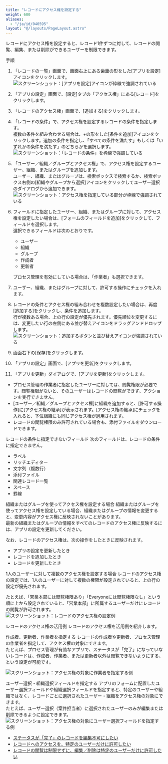 ```yaml
---
title: "レコードにアクセス権を設定する"
weight: 600
aliases:
  - "/ja/id/040595"
layout: "@/layouts/PageLayout.astro"
---
```




レコードにアクセス権を設定すると、レコード1件ずつに対して、レコードの閲覧、編集、または削除ができるユーザーを制限できます。

<Heading id="rights_record_rights_10">手順</Heading>
1. 「レコードの一覧」画面で、画面右上にある歯車の形をした[アプリを設定]アイコンをクリックします。  
   <Img src="/k/kintone/img/settings_new_icon.png" alt="スクリーンショット：[アプリを設定]アイコンが枠線で強調されている" />

1. 「アプリの設定」画面で、[設定]タブの「アクセス権」にある[レコード]をクリックします。

1. 「レコードのアクセス権」画面で、[追加する]をクリックします。

1. 「レコードの条件」で、アクセス権を設定するレコードの条件を指定します。  
  複数の条件を組み合わせる場合は、+の形をした[条件を追加]アイコンをクリックします。追加の条件を指定し、「すべての条件を満たす」もしくは「いずれかの条件を満たす」のどちらかを選択します。
   <Img src="/k/kintone/img-ja/record_rights_02.png" alt="スクリーンショット：「レコードの条件」を枠線で強調している" />

1. 「ユーザー／組織／グループとアクセス権」で、アクセス権を設定するユーザー、組織、またはグループを追加します。  
  ユーザー、組織、またはグループは、検索ボックスで検索するか、検索ボックス右側の[組織やグループから選択]アイコンをクリックしてユーザー選択のダイアログから追加できます。  
   <Img src="/k/kintone/img-ja/record_rights_03.png" alt="スクリーンショット：アクセス権を指定している部分が枠線で強調されている" />

1. フィールドに指定したユーザー、組織、またはグループに対して、アクセス権を設定したい場合は、[フォームのフィールドを追加]をクリックして、フィールドを選択します。  
   選択できるフィールドは次のとおりです。
   * ユーザー
   * 組織
   * グループ
   * 作成者
   * 更新者

   プロセス管理を有効にしている場合は、「作業者」も選択できます。

1. ユーザー、組織、またはグループに対して、許可する操作にチェックを入れます。

1. レコードの条件とアクセス権の組み合わせを複数設定したい場合は、再度[追加する]をクリックし、条件を追加します。  
  行が複数ある場合、上の行の設定が優先されます。優先順位を変更するには、変更したい行の左側にある並び替えアイコンをドラッグアンドドロップします。  
   <Img src="/k/kintone/img-ja/record_rights_07.png" alt="スクリーンショット：追加するボタンと並び替えアイコンが強調されている" />

1. 画面右下の[保存]をクリックします。

1. 「アプリの設定」画面で、[アプリを更新]をクリックします。

1. 「アプリを更新」ダイアログで、[アプリを更新]をクリックします。

<Note>

* プロセス管理の作業者に指定したユーザーに対しては、閲覧権限が必要です。閲覧権限がないと、そのユーザーはレコードの閲覧ができず、アクションを実行できません。
* [ユーザー／組織／グループとアクセス権]に組織を追加すると、[許可する操作]に[アクセス権の継承]が表示されます。[アクセス権の継承]にチェックを入れると、下位組織にも同じアクセス権が適用されます。
* レコードの閲覧権限のみ許可されている場合も、添付ファイルをダウンロードできます。


</Note>

<Heading id="rights_record_rights_20">レコードの条件に指定できないフィールド</Heading>
次のフィールドは、レコードの条件に指定できません。

* ラベル
* リッチエディター
* 文字列（複数行）
* 添付ファイル
* 関連レコード一覧
* スペース
* 罫線

<Heading id="rights_record_rights_30">組織またはグループを使ってアクセス権を設定する場合</Heading>
組織またはグループを使ってアクセス権を設定している場合、組織またはグループの情報を変更すると、変更内容がアクセス権に反映されないことがあります。  
最新の組織またはグループの情報をすべてのレコードのアクセス権に反映するには、アプリの設定を更新してください。

なお、レコードのアクセス権は、次の操作をしたときに反映されます。

* アプリの設定を更新したとき
* レコードを追加したとき
* レコードを更新したとき

<Heading id="rights_record_rights_50">1人のユーザーに対して複数のアクセス権を設定する場合</Heading>
レコードのアクセス権の設定では、1人のユーザーに対して複数の権限が設定されていると、上の行の設定が優先されます。

たとえば、「営業本部には閲覧権限あり」「Everyoneには閲覧権限なし」という順に上から設定されていると、「営業本部」に所属するユーザーだけにレコードの閲覧が許可されます。
<Img src="/k/kintone/img-ja/record_rights_08.png" alt="スクリーンショット：レコードのアクセス権の設定例" />

<Heading id="rights_record_rights_60">レコードのアクセス権の活用例</Heading>
レコードのアクセス権を活用例を紹介します。

<Heading level={3} id="rights_record_rights_6010">作成者、更新者、作業者を指定する</Heading>
レコードの作成者や更新者、プロセス管理の作業者を指定して、アクセス権の対象にできます。  
たとえば、プロセス管理が有効なアプリで、ステータスが「完了」になっていないレコードは、作成者、作業者、または更新者以外は閲覧できないようにする、という設定が可能です。

<Img src="/k/kintone/img-ja/record_rights_06.png" alt="スクリーンショット：アクセス権の対象に作業者を指定する例" />

<Heading level={3} id="rights_record_rights_6020">ユーザー選択・組織選択フィールドを指定する</Heading>
アプリのフォームに配置したユーザー選択フィールドや組織選択フィールドを指定すると、特定のユーザーや組織ではなく、レコードごとに選択されたユーザー・組織をアクセス権の対象にできます。  
たとえば、ユーザー選択（案件担当者）に選択されたユーザーのみが編集または削除できるように設定できます。
<Img src="/k/kintone/img-ja/record_rights_05.png" alt="スクリーンショット：アクセス権の対象にユーザー選択フィールドを指定する例" />

<Reference>

* [ステータスが「完了」のレコードを編集不可にしたい](/k/ja/id/040596.html)  
* [レコードへのアクセスを、特定のユーザーだけに許可したい](/k/ja/id/040597.html)  
* [レコードの閲覧は制限せずに、編集／削除は特定のユーザーだけに許可したい](/k/ja/id/040598.html)


</Reference>

